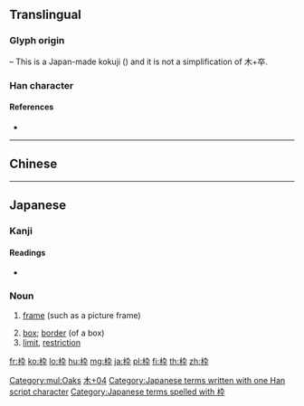 {{character info/new}}
==Translingual==

===Glyph origin===
{{Han etym}}
{{Han compound|木|卆}} – This is a Japan-made kokuji ({{ja-l|国字}}) and it is not a simplification of 木+卒.

===Han character===
{{Han char|rn=75|rad=木|as=04|sn=8|four=|canj=DKNJ|ids=⿰木卆}}

====References====
* {{Han ref|kx=0517.011|dkj=14576|hdz=21173.091|uh=67A0|ud=26528}}

[[Category:mul:Oaks]]

----
==Chinese==
{{zh-see|樺|v}}

----

==Japanese==

===Kanji===
{{ja-kanji|grade=c|rs=木04}}

====Readings====
* {{ja-readings|on=|kun=[[わく]] (waku)}}

===Noun===
{{ja-noun|わく}}

# [[frame]] (such as a picture frame)
#: {{ja-usex|放送'''枠'''|ほうそう'''わく'''|{{t-needed|ja}}}}
#: {{ja-usex|コマ'''枠'''|コマ'''わく'''|'''frame''' of a comic panel}}
# [[box]]; [[border]] (of a box)
# [[limit]], [[restriction]]

[[Category:Japanese-only CJKV Characters|木+04]]
[[Category:Japanese terms written with one Han script character]]
[[Category:Japanese terms spelled with 枠]]

[[fr:枠]]
[[ko:枠]]
[[lo:枠]]
[[hu:枠]]
[[mg:枠]]
[[ja:枠]]
[[pl:枠]]
[[fi:枠]]
[[th:枠]]
[[zh:枠]]